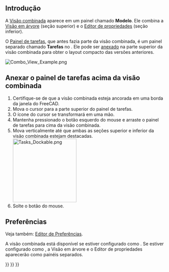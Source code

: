 <languages/>
{{TOCright}}

<span id="Introduction"></span>
== Introdução ==

A [[Combo_view/pt-br|Visão combinada]] aparece em um painel chamado '''Modelo'''. Ele combina a [[Tree_view/pt-br|Visão em árvore]] (seção superior) e o [[Property_editor/pt-br|Editor de propriedades]] (seção inferior).

O [[Task_panel/pt-br|Painel de tarefas]], que antes fazia parte da visão combinada, é um painel separado chamado '''Tarefas''' no {{VersionPlus|1.0}}. Ele pode ser [[#Dock_Task_panel_on_top_of_Combo_view|anexado]] na parte superior da visão combinada para obter o layout compacto das versões anteriores.

[[File:Combo_View_Example.png]]
{{Caption|A visão combinada (aba Modelo) com o painel de tarefas anexado (aba Tarefas)}}

<span id="Dock_Task_Panel_on_top_of_Combo_View"></span>
== Anexar o painel de tarefas acima da visão combinada ==

# Certifique-se de que a visão combinada esteja ancorada em uma borda da janela do FreeCAD.
# Mova o cursor para a parte superior do painel de tarefas.
# O ícone do cursor se transformará em uma mão.
# Mantenha pressionado o botão esquerdo do mouse e arraste o painel de tarefas para cima da visão combinada.
# Mova verticalmente até que ambas as seções superior e inferior da visão combinada estejam destacadas.<br>[[File:Tasks_Dockable.png|200px]]
# Solte o botão do mouse.

<span id="Preferences"></span>
== Preferências ==

Veja também: [[Preferences_Editor/pt-br|Editor de Preferências]].

A visão combinada está disponível se {{MenuCommand|Editar → Preferências... → Geral → Geral → Modo de visão em árvore}} estiver configurado como {{Value|Combinada}}. Se estiver configurado como {{Value|Independente}}, a Visão em árvore e o Editor de propriedades aparecerão como painéis separados.


{{Interface_navi{{#translation:}}}}
{{Std_Base_navi{{#translation:}}}}
{{Userdocnavi{{#translation:}}}}